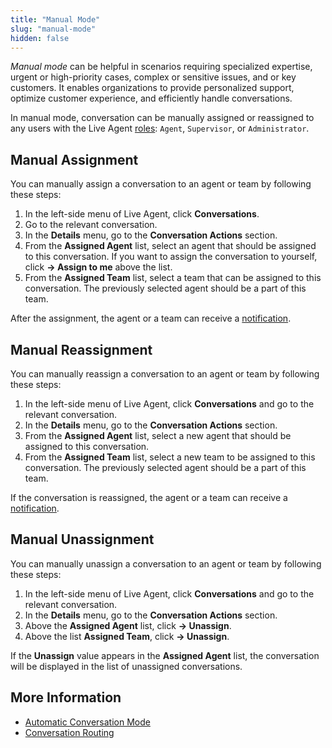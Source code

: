 ```yaml
---
title: "Manual Mode"
slug: "manual-mode"
hidden: false
---
```


_Manual mode_ can be helpful in scenarios requiring specialized expertise, urgent or high-priority cases, complex or sensitive issues, and or key customers. It enables organizations to provide personalized support, optimize customer experience, and efficiently handle conversations.

In manual mode, conversation can be manually assigned or reassigned to any users with the Live Agent [roles](/live-agent/roles): `Agent`, `Supervisor`, or `Administrator`.

## Manual Assignment

You can manually assign a conversation to an agent or team by following these steps:

1. In the left-side menu of Live Agent, click **Conversations**.
2. Go to the relevant conversation.
3. In the **Details** menu, go to the **Conversation Actions** section.
4. From the **Assigned Agent** list, select an agent that should be assigned to this conversation. If you want to assign the conversation to yourself, click **→ Assign to me** above the list.
5. From the **Assigned Team** list, select a team that can be assigned to this conversation. The previously selected agent should be a part of this team.

After the assignment, the agent or a team can receive a [notification](/live-agent/notifications).

## Manual Reassignment

You can manually reassign a conversation to an agent or team by following these steps:

1. In the left-side menu of Live Agent, click **Conversations** and go to the relevant conversation.
2. In the **Details** menu, go to the **Conversation Actions** section.
3. From the **Assigned Agent** list, select a new agent that should be assigned to this conversation.
4. From the **Assigned Team** list, select a new team to be assigned to this conversation. The previously selected agent should be a part of this team.

If the conversation is reassigned, the agent or a team can receive a [notification](/live-agent/notifications).

## Manual Unassignment

You can manually unassign a conversation to an agent or team by following these steps:

1. In the left-side menu of Live Agent, click **Conversations** and go to the relevant conversation.
2. In the **Details** menu, go to the **Conversation Actions** section.
3. Above the **Assigned Agent** list, click **→ Unassign**.
4. Above the list **Assigned Team**, click **→ Unassign**.

If the **Unassign** value appears in the **Assigned Agent** list, the conversation will be displayed in the list of unassigned conversations.

## More Information

- [Automatic Conversation Mode](/live-agent/conversation/conversation-routing/automatic-mode)
- [Conversation Routing](/live-agent/conversation/conversation-routing/overview)